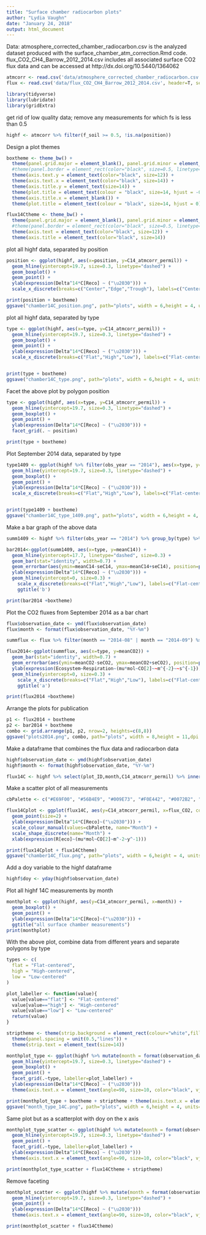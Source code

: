 ```yaml
---
title: "Surface chamber radiocarbon plots"
author: "Lydia Vaughn"
date: "January 24, 2018"
output: html_document
---
```


Data: atmosphere_corrected_chamber_radiocarbon.csv is the analyzed dataset produced with the surface_chamber_atm_correction.Rmd code. flux_CO2_CH4_Barrow_2012_2014.csv includes all associated surface CO2 flux data and can be accessed at http://dx.doi.org/10.5440/1364062
```r
atmcorr <- read.csv('data/atmosphere_corrected_chamber_radiocarbon.csv', header=T, sep=',', stringsAsFactors=F)
flux <- read.csv('data/flux_CO2_CH4_Barrow_2012_2014.csv', header=T, sep=',', stringsAsFactors=F)
```

```r
library(tidyverse)
library(lubridate)
library(gridExtra)
```

get rid of low quality data; remove any measurements for which fs is less than 0.5
```r
highf <- atmcorr %>% filter(f_soil >= 0.5, !is.na(position))
```

Design a plot themes
```r
boxtheme <- theme_bw() + 
  theme(panel.grid.major = element_blank(), panel.grid.minor = element_blank(), panel.background = element_blank()) +
  #theme(panel.border = element_rect(color="black", size=0.5, linetype="solid")) +
  theme(axis.text.y = element_text(color="black", size=12)) +
  theme(axis.text.x = element_text(color="black", size=14)) +
  theme(axis.title.y = element_text(size=14)) +
  theme(plot.title = element_text(colour = "black", size=14, hjust = -0.1)) +
  theme(axis.title.x = element_blank()) +
  theme(plot.title = element_text(colour = "black", size=14, hjust = 0))

flux14Ctheme <- theme_bw() + 
  theme(panel.grid.major = element_blank(), panel.grid.minor = element_blank(), panel.background = element_blank()) +
  #theme(panel.border = element_rect(color="black", size=0.5, linetype="solid")) +
  theme(axis.text = element_text(color="black", size=12)) +
  theme(axis.title = element_text(color="black", size=14)) 

```

plot all highf data, separated by position
```r
position <- ggplot(highf, aes(x=position, y=C14_atmcorr_permil)) +
  geom_hline(yintercept=19.7, size=0.3, linetype="dashed") +
  geom_boxplot() +
  geom_point() +
  ylab(expression(Delta^14*C[Reco] ~ ("\u2030"))) +
  scale_x_discrete(breaks=c("Center","Edge","Trough"), labels=c("Center","Rim","Trough")) 

print(position + boxtheme)
ggsave("chamber14C_position.png", path="plots", width = 6,height = 4, units="in", dpi = 600)
```

plot all highf data, separated by type
```r
type <- ggplot(highf, aes(x=type, y=C14_atmcorr_permil)) +
  geom_hline(yintercept=19.7, size=0.3, linetype="dashed") +
  geom_boxplot() +
  geom_point() +
  ylab(expression(Delta^14*C[Reco] ~ ("\u2030"))) +
  scale_x_discrete(breaks=c("Flat","High","Low"), labels=c("Flat-centered","High-centered","Low-centered")) 


print(type + boxtheme)
ggsave("chamber14C_type.png", path="plots", width = 6,height = 4, units="in", dpi = 600)
```

Facet the above plot by polygon position
```r
type <- ggplot(highf, aes(x=type, y=C14_atmcorr_permil)) +
  geom_hline(yintercept=19.7, size=0.3, linetype="dashed") +
  geom_boxplot() +
  geom_point() +
  ylab(expression(Delta^14*C[Reco] ~ ("\u2030"))) +
  facet_grid(. ~ position)

print(type + boxtheme)
```

Plot September 2014 data, separated by type
```r
type1409 <- ggplot(highf %>% filter(obs_year == "2014"), aes(x=type, y=C14_atmcorr_permil)) +
  geom_hline(yintercept=19.7, size=0.3, linetype="dashed") +
  geom_boxplot() +
  geom_point() +
  ylab(expression(Delta^14*C[Reco] ~ ("\u2030"))) +
  scale_x_discrete(breaks=c("Flat","High","Low"), labels=c("Flat-centered","High-centered","Low-centered")) 


print(type1409 + boxtheme)
ggsave("chamber14C_type_1409.png", path="plots", width = 6,height = 4, units="in", dpi = 600)
```

Make a bar graph of the above data
```r
summ1409 <- highf %>% filter(obs_year == "2014") %>% group_by(type) %>% summarize(meanC14 = mean(C14_atmcorr_permil), sdC14 = sd(C14_atmcorr_permil), nC14 = length(C14_atmcorr_permil)) %>% mutate(seC14 = sdC14/nC14^0.5)

bar2014<-ggplot(summ1409, aes(x=type, y=meanC14)) +
  geom_hline(yintercept=17.7, linetype="dashed", size=0.3) +
  geom_bar(stat="identity", width=0.7) +
  geom_errorbar(aes(ymin=meanC14-seC14, ymax=meanC14+seC14), position=position_dodge(), width=0.2, size=0.4) +
  ylab(expression(Delta^14*C[Reco] ~ ("\u2030"))) +
  geom_hline(yintercept=0, size=0.3) +
    scale_x_discrete(breaks=c("Flat","High","Low"), labels=c("Flat-centered","High-centered","Low-centered"))  +
    ggtitle('b') 

print(bar2014 +boxtheme) 
```

Plot the CO2 fluxes from September 2014 as a bar chart
```r
flux$observation_date <- ymd(flux$observation_date)
flux$month <- format(flux$observation_date, "%Y-%m")

summflux <- flux %>% filter(month == "2014-08" | month == "2014-09") %>% group_by(type) %>% summarize(meanCO2 = mean(flux_CO2), sdCO2 = sd(flux_CO2), nCO2 = length(flux_CO2)) %>% mutate(seCO2 = sdCO2/nCO2^0.5)

flux2014<-ggplot(summflux, aes(x=type, y=meanCO2)) +
  geom_bar(stat="identity", width=0.7) +
  geom_errorbar(aes(ymin=meanCO2-seCO2, ymax=meanCO2+seCO2), position=position_dodge(), width=0.2, size=0.4) +
  ylab(expression(Ecosystem~Respiration~(mu*mol~CO[2]~~m^{-2}~~s^{-1}))) +
  geom_hline(yintercept=0, size=0.3) +
    scale_x_discrete(breaks=c("Flat","High","Low"), labels=c("Flat-centered","High-centered","Low-centered"))  +
    ggtitle('a') 

print(flux2014 +boxtheme) 
```

Arrange the plots for publication
```r
p1 <- flux2014 + boxtheme
p2 <- bar2014 + boxtheme
combo <- grid.arrange(p1, p2, nrow=2, heights=c(8,8))
ggsave("plots2014.png", combo, path="plots", width = 8,height = 11,dpi = 1200)
```

Make a dataframe that combines the flux data and radiocarbon data
```r
highf$observation_date <- ymd(highf$observation_date)
highf$month <- format(highf$observation_date, "%Y-%m")

flux14C <- highf %>% select(plot_ID,month,C14_atmcorr_permil) %>% inner_join(flux %>% filter(chamber_type == "opaque") %>% mutate(month = ifelse(month == "2014-08", "2014-09", month)) %>%  select(plot_ID,month,flux_CO2))
```

Make a scatter plot of all measurements
```r
cbPalette <- c("#E69F00", "#56B4E9", "#009E73", "#F0E442", "#0072B2", "#D55E00", "#CC79A7")

flux14Cplot <- ggplot(flux14C, aes(y=C14_atmcorr_permil, x=flux_CO2, colour=month, shape=month)) +
  geom_point(size=2) +
  ylab(expression(Delta^14*C[Reco]~("\u2030"))) +
  scale_colour_manual(values=cbPalette, name="Month") +
  scale_shape_discrete(name="Month") +
  xlab(expression(R[eco]~(mu*mol~CO[2]~m^-2~y^-1))) 

print(flux14Cplot + flux14Ctheme)
ggsave("chamber14C_flux.png", path="plots", width = 6,height = 4, units="in", dpi = 600)
```

Add a doy variable to the highf dataframe
```r
highf$doy <- yday(highf$observation_date)
```

Plot all highf 14C measurements by month
```r
monthplot <- ggplot(highf, aes(y=C14_atmcorr_permil, x=month)) +
  geom_boxplot() +
  geom_point() +
  ylab(expression(Delta^14*C[Reco]~("\u2030"))) +
  ggtitle("all surface chamber measurements")
print(monthplot)
```

With the above plot, combine data from different years and separate polygons by type
```r
types <- c(
  flat = "Flat-centered",
  high = "High-centered",
  low = "Low-centered"
)

plot_labeller <- function(value){
  value[value=="flat"] <- "Flat-centered"
  value[value=="high"] <- "High-centered"
  value[value=="low"] <- "Low-centered"
  return(value)
}

striptheme <- theme(strip.background = element_rect(colour="white",fill="white")) +
  theme(panel.spacing = unit(0.5,"lines")) +
  theme(strip.text = element_text(size=14))

monthplot_type <- ggplot(highf %>% mutate(month = format(observation_date, "%B"), month = ordered(month, levels = c("July","August","September","October"))), aes(y=C14_atmcorr_permil, x=month)) +
  geom_hline(yintercept=19.7, size=0.3, linetype="dashed") +
  geom_boxplot() +
  geom_point() +
  facet_grid(.~type, labeller=plot_labeller) +
  ylab(expression(Delta^14*C[Reco] ~ ("\u2030"))) 
  theme(axis.text.x = element_text(angle=90, size=10, color="black", vjust=0.5)) +

print(monthplot_type + boxtheme + striptheme + theme(axis.text.x = element_text(angle=90,vjust=0.5)))
ggsave("month_type_14C.png", path="plots", width = 6,height = 4, units="in", dpi = 600)
```

Same plot but as a scatterplot with doy on the x axis
```r
monthplot_type_scatter <- ggplot(highf %>% mutate(month = format(observation_date, "%B"), month = ordered(month, levels = c("July","August","September","October"))), aes(y=C14_atmcorr_permil, x=doy)) +
  geom_hline(yintercept=19.7, size=0.3, linetype="dashed") +
  geom_point() +
  facet_grid(.~type, labeller=plot_labeller) +
  ylab(expression(Delta^14*C[Reco] ~ ("\u2030"))) 
  theme(axis.text.x = element_text(angle=90, size=10, color="black", vjust=0.5)) +

print(monthplot_type_scatter + flux14Ctheme + striptheme)
```

Remove faceting
```r
monthplot_scatter <- ggplot(highf %>% mutate(month = format(observation_date, "%B"), month = ordered(month, levels = c("July","August","September","October"))), aes(y=C14_atmcorr_permil, x=doy)) +
  geom_hline(yintercept=19.7, size=0.3, linetype="dashed") +
  geom_point() +
  ylab(expression(Delta^14*C[Reco] ~ ("\u2030"))) 
  theme(axis.text.x = element_text(angle=90, size=10, color="black", vjust=0.5)) +

print(monthplot_scatter + flux14Ctheme)
```
